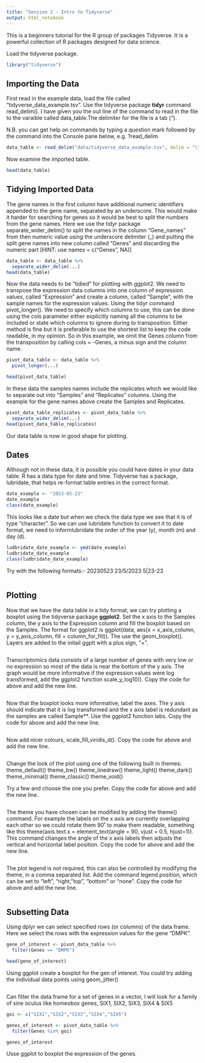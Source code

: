 ```yaml
---
title: "Session 2 - Intro to Tidyverse"
output: html_notebook
---
```


This is a beginners tutorial for the R group of packages Tidyverse. It is a powerful collection of R packages designed for data science.

Load the tidyverse package.

```r
library("tidyverse")
```


## Importing the Data
First read in the example data, load the file called "tidyverse_data_example.tsv". Use the tidyverse package **tidyr** command read_delim(). I have given you the out line of the command to read in the file to the varaible called data_table.The delimiter for the file is a tab ("\t").

N.B. you can get help on commands by typing a question mark followed by the command into the Console pane below, e.g. ?read_delim

```r
data_table <- read_delim("data/tidyverse_data_example.tsv", delim = "\t")
```

Now examine the imported table.
```r
head(data_table)
```

## Tidying Imported Data

The gene names in the first column have additional numeric identifiers appended to the gene name, separated by an underscore. This would make it harder for searching for genes so it would be best to split the numbers from the gene names.
Here we use the tidyr package separate_wider_delim() to split the names in the column "Gene_names" from then numeric value using the underscore delimiter (_) and putting the split gene names into new column called "Genes" and discarding the numeric part [HINT: use names = c("Genes", NA)]

```r
data_table <- data_table %>% 
  separate_wider_delim(...)
head(data_table)
```

Now the data needs to be "tidied" for plotting with ggplot2. We need to transpose the expression data columns into one column of expression values, called "Expression" and create a column, called "Sample", with the sample names for the expression values.
Using the tidyr command pivot_longer(). We need to specify which columns to use, this can be done using the cols parameter either explicitly naming all the columns to be included or state which columns to ignore during to transposition. Either method is fine but it is preferable to use the shortest list to keep the code readable, in my opinion. So in this example, we omit the Genes column from the transposition by calling cols = -Genes, a minus sign and the column name.

```r
pivot_data_table <- data_table %>% 
  pivot_longer(...)

head(pivot_data_table)
```

In these data the samples names include the replicates which we would like to separate out into "Samples" and "Replicates" columns. Using the example for the gene names above create the Samples and Replicates.

```r
pivot_data_table_replicates <- pivot_data_table %>%
  separate_wider_delim(...)
head(pivot_data_table_replicates)
```

Our data table is now in good shape for plotting.

## Dates
Although not in these data, it is possible you could have dates in your data table. R has a data type for date and time. Tidyverse has a package, lubridate, that helps re-format table entries in the correct format.
```r
date_example <- "2023-05-23"
date_example
class(date_example)
```

This looks like a date but when we check the data type we see that it is of type "character". So we can use lubridate function to convert it to date format, we need to informlubridate the order of the year (y), month (m) and day (d).

```r
ludbridate_date_example <- ymd(date_example)
ludbridate_date_example
class(ludbridate_date_example)
```

Try with the following formats:-
20230523
23/5/2023
5|23-23
```r


```


## Plotting
Now that we have the data table in a tidy format, we can try plotting a boxplot using the tidyverse package **ggplot2**. Set the x axis to the Samples column, the y axis to the Expression column and fill the boxplot based on the Samples.
The format for ggplot2 is ggplot(data, aes(x = x_axis_column, y = y_axis_column, fill = column_for_fill)). The use the geom_boxplot(). Layers are added to the initail ggplt with a plus sign, "+".
```r

```

Transcriptomics data consists of a large number of genes with very low or no expression so most of the data is near the bottom of the y axis. The graph would be more informative if the expression values were log transformed, add the ggplot2 function  scale_y_log10(). Copy the code for above and add the new line.
```r

```

Now that the boxplot looks more informative, label the axes. The y axis should indicate that it is log transformed and the x axis label is redundant as the samples are called Sample**. Use the ggplot2 function labs. Copy the code for above and add the new line.
```r

```

Now add nicer colours, scale_fill_viridis_d(). Copy the code for above and add the new line.
```r

```

Change the look of the plot using one of the following built in themes:
theme_default()
theme_bw()
theme_linedraw()
theme_light()
theme_dark()
theme_minimal()
theme_classic()
theme_void()

Try a few and choose the one you prefer. 
Copy the code for above and add the new line.

```r

```

The theme you have chosen can be modified by adding the theme() command. For example the labels on the x axis are currently overlapping each other so we could rotate them 90˚ to make them readable, something like this theme(axis.text.x = element_text(angle = 90, vjust = 0.5, hjust=1)). This command changes the angle of the x axis labels then adjusts the vertical and horizontal label position. 
Copy the code for above and add the new line.

```r

```

The plot legend is not required, this can also be controlled by modifying the theme, in a comma separated list. Add the command legend.position, which can be set to "left", "right, "top", "bottom" or "none".
Copy the code for above and add the new line.

```r

```

## Subsetting Data

Using dplyr we can select specified rows (or columns) of the data frame. Here we select the rows with the expression values for the gene "DMPK".

```r
gene_of_interest <- pivot_data_table %>%
  filter(Genes == "DMPK")

head(gene_of_interest)
```

Using ggplot create a boxplot for the gen of interest. You could try adding the individual data points using geom_jitter()
```r

```

Can filter the data frame for a set of genes in a vector, I will look for a family of sine oculus like homeobox genes, SIX1, SIX2, SIX3, SIX4 & SIX5

```r
goi <- c("SIX1","SIX2","SIX3","SIX4","SIX5")

genes_of_interest <- pivot_data_table %>%
  filter(Genes %in% goi)

genes_of_interest
```

Usse ggplot to boxplot the expression of the genes.
```r

```


